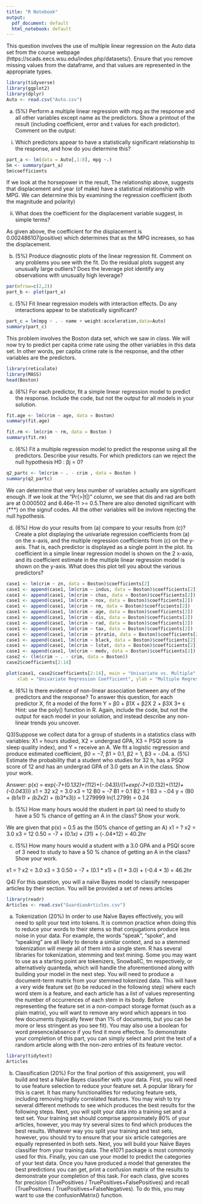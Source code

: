 ---
title: "R Notebook"
output:
  pdf_document: default
  html_notebook: default
---


This question involves the use of multiple linear regression on the Auto data set from the
course webpage (https://scads.eecs.wsu.edu/index.php/datasets/). Ensure that you remove
missing values from the dataframe, and that values are represented in the appropriate types.

```{r}
library(tidyverse)
library(ggplot2)
library(dplyr)
Auto <- read.csv("Auto.csv")
```

a. (5%) Perform a multiple linear regression with mpg as the response and all other
variables except name as the predictors. Show a printout of the result (including
coefficient, error and t values for each predictor). Comment on the output:
i) Which predictors appear to have a statistically significant relationship to the response,
and how do you determine this?


```{r}
part_a <- lm(data = Auto[,1:8], mpg ~.)
Sm <- summary(part_a)
Sm$coefficients

```
If we look at the horsepower in the result, 
The relationship above, suggests that displacement and year (of make) have a statistical relationship with MPG. We can determine this by examining the regression coefficient (both the magnitude and polarity)


ii) What does the coefficient for the displacement variable suggest, in simple terms?

As given above, the coefficient for the displacement is 0.002486107(positive) which determines that as the MPG increases, so has the displacement. 


b. (5%) Produce diagnostic plots of the linear regression fit. Comment on any problems you
see with the fit. Do the residual plots suggest any unusually large outliers? Does the
leverage plot identify any observations with unusually high leverage?

```{r}
par(mfrow=c(2,2)) 
part_b <- plot(part_a)
```


c. (5%) Fit linear regression models with interaction effects. Do any interactions appear to
be statistically significant?

```{r}
part_c = lm(mpg ~ . - name + weight:acceleration,data=Auto)
summary(part_c)

```
This problem involves the Boston data set, which we saw in class. We will now try to predict
per capita crime rate using the other variables in this data set. In other words, per capita
crime rate is the response, and the other variables are the predictors.
```{r}
library(reticulate)
library(MASS)
head(Boston)
```

a. (6%) For each predictor, fit a simple linear regression model to predict the response.
Include the code, but not the output for all models in your solution.
```{r}
fit.age <- lm(crim ~ age, data = Boston)
summary(fit.age)
```

```{r}
fit.rm <- lm(crim ~ rm, data = Boston )
summary(fit.rm)
```

c. (6%) Fit a multiple regression model to predict the response using all the predictors.
Describe your results. For which predictors can we reject the null hypothesis H0 : βj = 0?
```{r}
q2_partc <- lm(crim ~ . - crim , data = Boston )
summary(q2_partc)
```
We can determine that very less number of variables actually are significant enough. If we look at the "Pr(>|t|)" column, we see that dis and rad are both are at 0.000502 and 6.46e-11 >= 0.5.There are also denoted significant with (***) on the signuf codes. 
All the other variables will be invlove rejecting the null hypothesis. 
 
 
d. (6%) How do your results from (a) compare to your results from (c)? Create a plot
displaying the univariate regression coefficients from (a) on the x-axis, and the multiple
regression coefficients from (c) on the y-axis. That is, each predictor is displayed as a
single point in the plot. Its coefficient in a simple linear regression model is shown on the 
2
x-axis, and its coefficient estimate in the multiple linear regression model is shown on the
y-axis. What does this plot tell you about the various predictors?

```{r}
case1 <- lm(crim ~ zn, data = Boston)$coefficients[2] 
case1 <- append(case1, lm(crim ~ indus, data = Boston)$coefficients[2])
case1 <- append(case1, lm(crim ~ chas, data = Boston)$coefficients[2])
case1 <- append(case1, lm(crim ~ nox, data = Boston)$coefficients[2])
case1 <- append(case1, lm(crim ~ rm, data = Boston)$coefficients[2])
case1 <- append(case1, lm(crim ~ age, data = Boston)$coefficients[2])
case1 <- append(case1, lm(crim ~ dis, data = Boston)$coefficients[2])
case1 <- append(case1, lm(crim ~ rad, data = Boston)$coefficients[2])
case1 <- append(case1, lm(crim ~ tax, data = Boston)$coefficients[2])
case1 <- append(case1, lm(crim ~ ptratio, data = Boston)$coefficients[2])
case1 <- append(case1, lm(crim ~ black, data = Boston)$coefficients[2])
case1 <- append(case1, lm(crim ~ lstat, data = Boston)$coefficients[2])
case1 <- append(case1, lm(crim ~ medv, data = Boston)$coefficients[2])
case2 <- (lm(crim ~ . - crim, data = Boston))
case2$coefficients[2:14]
```

```{r}
plot(case1, case2$coefficients[2:14], main = "Univariate vs. Multiple", 
    xlab = "Univariate Regression Coefficient", ylab = "Multiple Regression Coefficients")
```


e. (6%) Is there evidence of non-linear association between any of the predictors and the
response? To answer this question, for each predictor X, fit a model of the form
Y = β0 + β1X + β2X
2 + β3X
3+ ε
Hint: use the poly() function in R. Again, include the code, but not the output for
each model in your solution, and instead describe any non-linear trends you
uncover. 


Q3)Suppose we collect data for a group of students in a statistics class with variables:
X1 = hours studied,
X2 = undergrad GPA,
X3 = PSQI score (a sleep quality index), and
Y = receive an A.
We fit a logistic regression and produce estimated coefficient, β0 = −7, β1 = 0.1, β2 = 1, β3 = -.04.
a. (5%) Estimate the probability that a student who studies for 32 h, has a PSQI score of 12
and has an undergrad GPA of 3.0 gets an A in the class. Show your work.

Answer: p(x) = exp(-7+(0.1*32)+(1*12)+(-.04*3))/(1+exp(-7+(0.1*32)+(1*12)+(-0.04*3)))
x1 = 32
x2 = 3.0
x3 = 12
B0 = -7
B1 = 0.1
B2 = 1
B3 = -.04
y = (B0 + (b1*x1) + (b2*x2) + (b3*x3)) = 1.279999
ln(1.2799) = 0.24
             
b. (5%) How many hours would the student in part (a) need to study to have a 50 % chance
of getting an A in the class? Show your work.

We are given that p(x) = 0.5 as the (50% chance of getting an A)
x1 = ?
x2 = 3.0
x3 = 12
      0.50 = -7 + (0.1*x) + (3*1) + (-.04*12) = 40.2hr
      
c. (5%) How many hours would a student with a 3.0 GPA and a PSQI score of 3 need to
study to have a 50 % chance of getting an A in the class? Show your work.

x1 = ?
x2 = 3.0
x3 = 3 
    0.50 = -7 + (0.1 * x1) + (1 * 3.0) + (-0.4 * 3) = 46.2hr
  
  
Q4) For this question, you will a naïve Bayes model to classify newspaper articles by their
section. You will be provided a set of news articles

```{r}
library(readr)
Articles <- read.csv("GuardianArticles.csv")
```

a. Tokenization (20%)
In order to use Naïve Bayes effectively, you will need to split your text into tokens. It is
common practice when doing this to reduce your words to their stems so that
conjugations produce less noise in your data. For example, the words "speak", "spoke",
and "speaking" are all likely to denote a similar context, and so a stemmed tokenization
will merge all of them into a single stem. R has several libraries for tokenization,
stemming and text mining. Some you may want to use as a starting point are tokenizers,
SnowballC, tm respectively, or alternatively quanteda, which will handle the
aforementioned along with building your model in the next step. You will need to
produce a document-term matrix from your stemmed tokenized data. This will have a
very wide feature set (to be reduced in the following step) where each word stem is a
feature, and each article has a list of values representing the number of occurrences of
each stem in its body. Before representing the feature set in a non-compact storage format 
(such as a plain matrix), you will want to remove any word which appears in too few
documents (typically fewer than 1% of documents, but you can be more or less stringent
as you see fit). You may also use a boolean for word presence/absence if you find it more
effective. To demonstrate your completion of this part, you can simply select and print
the text of a random article along with the non-zero entries of its feature vector.

```{r}
library(tidytext)
Articles
```

b. Classification (20%)
For the final portion of this assignment, you will build and test a Naïve Bayes classifier
with your data. First, you will need to use feature selection to reduce your feature set. A
popular library for this is caret. It has many functionalities for reducing feature sets,
including removing highly correlated features. You may wish to try several different
methods to see which produces the best results for the following steps.
Next, you will split your data into a training set and a test set. Your training set should
comprise approximately 80% of your articles, however, you may try several sizes to find
which produces the best results. Whatever way you split your training and test sets,
however, you should try to ensure that your six article categories are equally represented
in both sets.
Next, you will build your Naïve Bayes classifier from your training data. The e1071
package is most commonly used for this. Finally, you can use your model to predict the
categories of your test data.
Once you have produced a model that generates the best predictions you can get, print a
confusion matrix of the results to demonstrate your completion of this task. For each
class, give scores for precision (TruePositives / TruePositives+FalsePositives) and recall
(TruePositives / TruePositives+FalseNegatives). To do this, you may want to use the
confusionMatrix() function. 